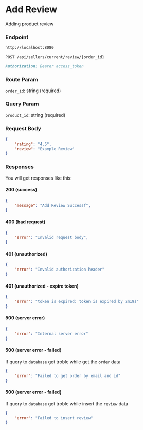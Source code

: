 # Add Review

Adding product review

### Endpoint

```md filename="Base URL"
http://localhost:8080
```

```md filename="Method and Endpoint"
POST /api/sellers/current/review/{order_id}
```

```md filename="Headers"
Authorization: Bearer access_token
```

### Route Param

`order_id`: string (required)

### Query Param

`product_id`: string (required)

### Request Body
```json filename="Request Body"
{
	"rating": "4.5",
	"review": "Example Review"
}
```

### Responses
You will get responses like this:

#### 200 (success)
```json filename="Response Body"
{
    "message": "Add Review Successf",
}
```

#### 400 (bad request)
```json filename="Response Body"
{
    "error": "Invalid request body",
}
```

#### 401 (unauthorized)
```json filename="Response Body"
{
    "error": "Invalid authorization header"
}
```

#### 401 (unauthorized - expire token)
```json filename="Response Body"
{
    "error": "token is expired: token is expired by 2m19s"
}
```

#### 500 (server error)
```json filename="Response Body"
{
    "error": "Internal server error"
}
```

#### 500 (server error - failed)
If query to `database` get troble while get the `order` data
```json filename="Response Body"
{
    "error": "Failed to get order by email and id"
}
```

#### 500 (server error - failed)
If query to `database` get troble while insert the `review` data
```json filename="Response Body"
{
    "error": "Failed to insert review"
}
```